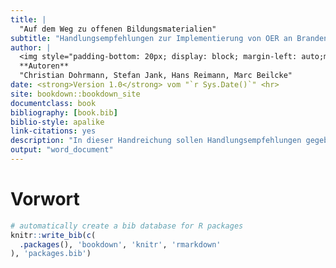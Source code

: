 ```yaml
--- 
title: |
  "Auf dem Weg zu offenen Bildungsmaterialien"
subtitle: "Handlungsempfehlungen zur Implementierung von OER an Brandenburger Hochschulen"  
author: |
  <img style="padding-bottom: 20px; display: block; margin-left: auto;margin-right: auto;" src="Header-BrandenbOERg.jpg" width="100%"></a>  
  **Autoren**  
  "Christian Dohrmann, Stefan Jank, Hans Reimann, Marc Beilcke"
date: <strong>Version 1.0</strong> vom "`r Sys.Date()`" <hr>
site: bookdown::bookdown_site
documentclass: book
bibliography: [book.bib]
biblio-style: apalike
link-citations: yes
description: "In dieser Handreichung sollen Handlungsempfehlungen gegebn werden, wie Strukturen geschaffen werden können, um OER an Brandenburger Hochschulen zu verankern."
output: "word_document"
---
```


# Vorwort


```r
# automatically create a bib database for R packages
knitr::write_bib(c(
  .packages(), 'bookdown', 'knitr', 'rmarkdown'
), 'packages.bib')
```
